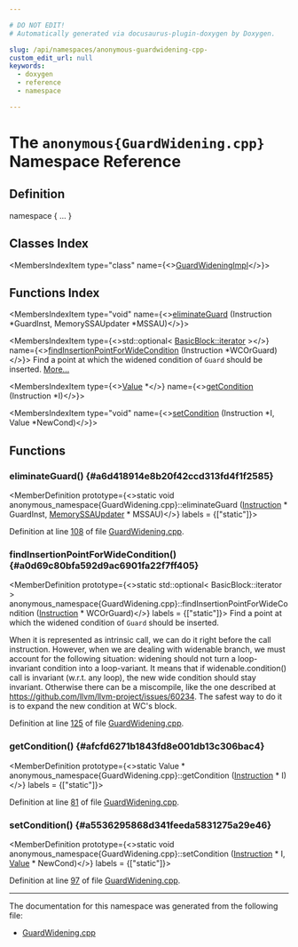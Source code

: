 ```yaml
---

# DO NOT EDIT!
# Automatically generated via docusaurus-plugin-doxygen by Doxygen.

slug: /api/namespaces/anonymous-guardwidening-cpp-
custom_edit_url: null
keywords:
  - doxygen
  - reference
  - namespace

---
```





# The `anonymous{GuardWidening.cpp}` Namespace Reference

<DoxygenPage pluginConfig={pluginConfig}>



## Definition

<CodeBlock>namespace &#123; ... &#125;</CodeBlock>

## Classes Index

<MembersIndex>

<MembersIndexItem
  type="class"
  name={<><a href="/docs/api/classes/anonymous-namespace-guardwidening-cpp-/guardwideningimpl">GuardWideningImpl</a></>}>
</MembersIndexItem>

</MembersIndex>

## Functions Index

<MembersIndex>

<MembersIndexItem
  type="void"
  name={<><a href="#a6d418914e8b20f42ccd313fd4f1f2585">eliminateGuard</a> (Instruction &#42;GuardInst, MemorySSAUpdater &#42;MSSAU)</>}>
</MembersIndexItem>

<MembersIndexItem
  type={<>std::optional&lt; <a href="/docs/api/classes/llvm/basicblock/#a98c0a84a5dfa8bce341c829709f171e5">BasicBlock::iterator</a> &gt;</>}
  name={<><a href="#a0d69c80bfa592d9ac6901fa22f7ff405">findInsertionPointForWideCondition</a> (Instruction &#42;WCOrGuard)</>}>
Find a point at which the widened condition of <code>Guard</code> should be inserted. <a href="#a0d69c80bfa592d9ac6901fa22f7ff405">More...</a>
</MembersIndexItem>

<MembersIndexItem
  type={<><a href="/docs/api/classes/llvm/value">Value</a> &#42;</>}
  name={<><a href="#afcfd6271b1843fd8e001db13c306bac4">getCondition</a> (Instruction &#42;I)</>}>
</MembersIndexItem>

<MembersIndexItem
  type="void"
  name={<><a href="#a5536295868d341feeda5831275a29e46">setCondition</a> (Instruction &#42;I, Value &#42;NewCond)</>}>
</MembersIndexItem>

</MembersIndex>


<SectionDefinition>

## Functions

### eliminateGuard() {#a6d418914e8b20f42ccd313fd4f1f2585}

<MemberDefinition
  prototype={<>static void anonymous&#95;namespace&#123;GuardWidening.cpp&#125;::eliminateGuard (<a href="/docs/api/classes/llvm/instruction">Instruction</a> &#42; GuardInst, <a href="/docs/api/classes/llvm/memoryssaupdater">MemorySSAUpdater</a> &#42; MSSAU)</>}
  labels = {["static"]}>

Definition at line <a href="/docs/api/files/lib/lib/transforms/lib/transforms/scalar/guardwidening-cpp/#l00108">108</a> of file <a href="/docs/api/files/lib/lib/transforms/lib/transforms/scalar/guardwidening-cpp">GuardWidening.cpp</a>.
</MemberDefinition>

### findInsertionPointForWideCondition() {#a0d69c80bfa592d9ac6901fa22f7ff405}

<MemberDefinition
  prototype={<>static std::optional&lt; BasicBlock::iterator &gt; anonymous&#95;namespace&#123;GuardWidening.cpp&#125;::findInsertionPointForWideCondition (<a href="/docs/api/classes/llvm/instruction">Instruction</a> &#42; WCOrGuard)</>}
  labels = {["static"]}>
Find a point at which the widened condition of <code>Guard</code> should be inserted.

When it is represented as intrinsic call, we can do it right before the call instruction. However, when we are dealing with widenable branch, we must account for the following situation: widening should not turn a loop-invariant condition into a loop-variant. It means that if widenable.condition() call is invariant (w.r.t. any loop), the new wide condition should stay invariant. Otherwise there can be a miscompile, like the one described at <a href="https://github.com/llvm/llvm-project/issues/60234">https://github.com/llvm/llvm-project/issues/60234</a>. The safest way to do it is to expand the new condition at WC&#39;s block.

Definition at line <a href="/docs/api/files/lib/lib/transforms/lib/transforms/scalar/guardwidening-cpp/#l00125">125</a> of file <a href="/docs/api/files/lib/lib/transforms/lib/transforms/scalar/guardwidening-cpp">GuardWidening.cpp</a>.
</MemberDefinition>

### getCondition() {#afcfd6271b1843fd8e001db13c306bac4}

<MemberDefinition
  prototype={<>static Value &#42; anonymous&#95;namespace&#123;GuardWidening.cpp&#125;::getCondition (<a href="/docs/api/classes/llvm/instruction">Instruction</a> &#42; I)</>}
  labels = {["static"]}>

Definition at line <a href="/docs/api/files/lib/lib/transforms/lib/transforms/scalar/guardwidening-cpp/#l00081">81</a> of file <a href="/docs/api/files/lib/lib/transforms/lib/transforms/scalar/guardwidening-cpp">GuardWidening.cpp</a>.
</MemberDefinition>

### setCondition() {#a5536295868d341feeda5831275a29e46}

<MemberDefinition
  prototype={<>static void anonymous&#95;namespace&#123;GuardWidening.cpp&#125;::setCondition (<a href="/docs/api/classes/llvm/instruction">Instruction</a> &#42; I, <a href="/docs/api/classes/llvm/value">Value</a> &#42; NewCond)</>}
  labels = {["static"]}>

Definition at line <a href="/docs/api/files/lib/lib/transforms/lib/transforms/scalar/guardwidening-cpp/#l00097">97</a> of file <a href="/docs/api/files/lib/lib/transforms/lib/transforms/scalar/guardwidening-cpp">GuardWidening.cpp</a>.
</MemberDefinition>

</SectionDefinition>

<hr/>

The documentation for this namespace was generated from the following file:

<ul>
<li><a href="/docs/api/files/lib/lib/transforms/lib/transforms/scalar/guardwidening-cpp">GuardWidening.cpp</a></li>
</ul>

</DoxygenPage>
